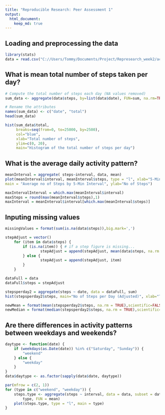 ```yaml
---
title: "Reproducible Research: Peer Assessment 1"
output: 
  html_document:
    keep_md: true
---
```


## Loading and preprocessing the data
```r
library(stats)
data = read.csv("C://Users/Tommy/Documents/Project/Represearch_week2/activity.csv", header = TRUE, sep = ",", colClasses=c("numeric", "character", "numeric"))
```

## What is mean total number of steps taken per day?
```r
# Compute the total number of steps each day (NA values removed)
sum_data <- aggregate(data$steps, by=list(data$date), FUN=sum, na.rm=TRUE)

# Rename the attributes
names(sum_data) <- c("date", "total")
head(sum_data)

hist(sum_data$total, 
     breaks=seq(from=0, to=25000, by=2500),
     col="blue", 
     xlab="Total number of steps", 
     ylim=c(0, 20), 
     main="Histogram of the total number of steps per day")

```


## What is the average daily activity pattern?
```r
meanInterval = aggregate( steps~interval, data, mean)
plot(meanInterval$interval, meanInterval$steps, type = "l", xlab="5-Min Interval",
main = "Average no of Steps by 5-Min Interval", ylab="No of Steps")

maxIntervalInterval = which.max(meanInterval$interval)
maxSteps = round(max(meanInterval$steps),1)
maxInterval = meanInterval$interval[which.max(meanInterval$steps)] 
```
## Inputing missing values
```r
missingValues = format(sum(is.na(data$steps)),big.mark=',') 

stepAdjust = vector()
	for (item in data$steps) {
        if (is.na(item)) { # if a step figure is missing...
                stepAdjust = append(stepAdjust, mean(data$steps, na.rm = TRUE)) # return the mean 
        } else {
                stepAdjust = append(stepAdjust, item)
        }        
	}

dataFull = data
dataFull$steps = stepAdjust

stepsperday2 = aggregate(steps ~ date, data = dataFull, sum)
hist(stepsperday2$steps, main="No of Steps per Day (Adjusted)", xlab="Total No of Steps")

newMean = format(mean(stepsperday2$steps, na.rm = TRUE),scientific=FALSE, big.mark=',') 
newMedian = format(median(stepsperday2$steps, na.rm = TRUE),scientific=FALSE, big.mark=',')
```
## Are there differences in activity patterns between weekdays and weekends?
```r
daytype <- function(date) {
    if (weekdays(as.Date(date)) %in% c("Saturday", "Sunday")) {
        "weekend"
    } else {
        "weekday"
    }
}
data$daytype <- as.factor(sapply(data$date, daytype))

par(mfrow = c(2, 1))
for (type in c("weekend", "weekday")) {
    steps.type <- aggregate(steps ~ interval, data = data, subset = data$daytype == 
        type, FUN = mean)
    plot(steps.type, type = "l", main = type)
}


```